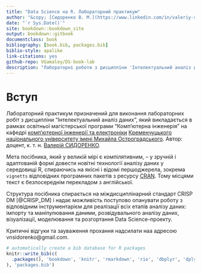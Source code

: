 ```yaml
--- 
title: "Data Science на R. Лабораторний практикум"
author: "&copy; [Сидоренко В. М.](https://www.linkedin.com/in/valeriy-sydorenko-6782279a/)"
date: "`r Sys.Date()`"
site: bookdown::bookdown_site
output: bookdown::gitbook
documentclass: book
bibliography: [book.bib, packages.bib]
biblio-style: apalike
link-citations: yes
github-repo: VGamaley/DS-book-lab
description: "Лабораторні роботи з дисципліни 'Інтелектуальний аналіз даних'"
---
```




# Вступ

<!-- >Русский военный корабль, иди нах`*`й!   -->
<!-- >Белорусский трактор, иди в п`*`зду! -->

Лабораторний практикум призначений для виконання лабораторних робіт з дисципліни "Інтелектуальний аналіз даних", який викладається в рамках освітньої магістерської програми "Комп'ютерна інженерія" на кафедрі [комп'ютерної інженерії та електроніки](http://cis.kdu.edu.ua/) [Кременчуцького національного університету імені Михайла Остроградського](http://www.kdu.edu.ua/). Автор: доцент, к. т. н. [Валерій СИДОРЕНКО](https://www.linkedin.com/in/valeriy-sydorenko-6782279a/).

Мета посібника, який у великій мірі є компілятивним, --  у зручній і адаптованій формі довести новітні технології аналізу даних у середовищі R, спираючись на якісні і відомі першоджерела, зокрема `vignetts` відповідних програмних пакетів з ресурсу [CRAN](https://cran.r-project.org/). Тому місцями текст є безпосереднім  перекладом з англійської.  

Структура посібника спирається на міждисциплінарний стандарт CRISP DM [@CRISP_DM] і надає можливість поступово опанувати роботу з відповідним  інструментарієм  для реалізації всіх етапів аналізу даних: імпорту та маніпулювання даними, розвідувального аналізу даних, візуалізації, моделювання та розгортання Data Science-проекту.

Критичні відгуки та зауваження прохання надсилати наа адресою vnsidorenko@gmail.com.



```r
# automatically create a bib database for R packages
knitr::write_bib(c(
  .packages(), 'bookdown', 'knitr', 'rmarkdown', 'rio', 'dbplyr', 'dplyr', 'RSQLite', 'tidyverse', 'tidyr', 'RMySQL', 'RPostgreSQL', 'odbc', 'bigrquery', 'nycflights13', 'DBI', 'ggplot2', 'stringr', 'lubridate', 'hms', 'blob', 'reader', 'tibble', 'purrr', 'desctable', 'GGally', 'corrplot', 'PerformanceAnalytics', 'FactoMineR', 'factoextra', 'funModeling', 'desctable', 'ade4', 'psych', 'smacof', 'WVPlots', 'caret', 'car', 'randomForest'
), 'packages.bib')
```
